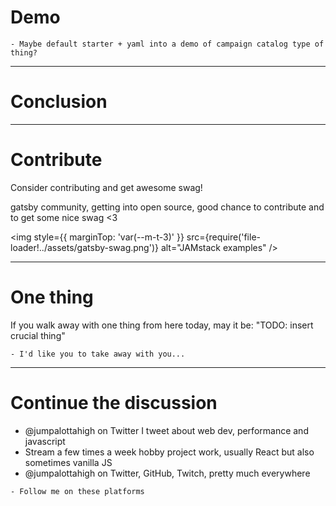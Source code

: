 # Demo

```notes
- Maybe default starter + yaml into a demo of campaign catalog type of thing?
```

---

# Conclusion

---

# Contribute

Consider contributing and get awesome swag!

gatsby community, getting into open source, good chance to contribute and to get some nice swag <3

<img
  style={{ marginTop: 'var(--m-t-3)' }}
  src={require('file-loader!../assets/gatsby-swag.png')}
  alt="JAMstack examples"
/>

---

# One thing

If you walk away with one thing from here today, may it be: "TODO: insert crucial thing"

```notes
- I'd like you to take away with you...
```

---

# Continue the discussion

- @jumpalottahigh on Twitter I tweet about web dev, performance and javascript
- Stream a few times a week hobby project work, usually React but also sometimes vanilla JS
- @jumpalottahigh on Twitter, GitHub, Twitch, pretty much everywhere

```notes
- Follow me on these platforms
```
